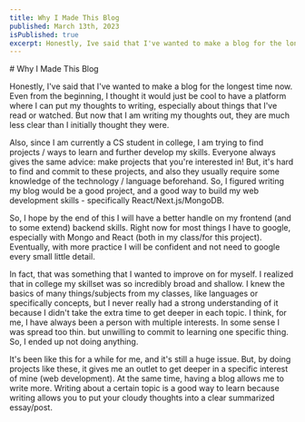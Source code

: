 ```yaml
---
title: Why I Made This Blog
published: March 13th, 2023
isPublished: true
excerpt: Honestly, Ive said that I've wanted to make a blog for the longest time now. Even from the beginning, I thought it would just be cool to have a platform where I can put my thoughts to writing, especially about things that Ive read or watched. But now that I am writing my thoughts out, they are much less clear than I initially thought they were.
---
```





<Meta title="Why I Made This Blog" />
<div style={{ display: 'flex', justifyContent: 'center' }}>
    <ViewCounter slug={'why-i-made-this-blog'} blogPage={true} />
</div>
# Why I Made This Blog

Honestly, I've said that I've wanted to make a blog for the longest time now. Even from the beginning,
I thought it would just be cool to have a platform where I can put my thoughts to writing, especially
about things that I've read or watched. But now that I am writing my thoughts out, they are much less clear
than I initially thought they were. 

Also, since I am currently a CS student in college, I am trying to find projects / ways to learn and
further develop my skills. Everyone always gives the same advice: make projects that you're interested in!
But, it's hard to find and commit to these projects, and also they usually require some knowledge of the
technology / language beforehand. So, I figured writing my blog would be a good project, and a good way
to build my web development skills - specifically React/Next.js/MongoDB. 

So, I hope by the end of this I will have a better handle on my frontend (and to some extend) backend skills.
Right now for most things I have to google, especially with Mongo and React (both in my class/for this project).
Eventually, with more practice I will be confident and not need to google every small little detail. 

In fact, that was something that I wanted to improve on for myself. I realized that in college my skillset
was so incredibly broad and shallow. I knew the basics of many things/subjects from my classes, like languages
or specifically concepts, but I never really had a strong understanding of it because I didn't take the
extra time to get deeper in each topic. I think, for me, I have always been a person with multiple 
interests. In some sense I was spread too thin. but unwilling to commit to learning one specific thing. So,
I ended up not doing anything.

It's been like this for a while for me, and it's still a huge issue. But, by doing projects like these, it gives
me an outlet to get deeper in a specific interest of mine (web development). At the same time, having a blog
allows me to write more. Writing about a certain topic is a good way to learn because writing allows you to
put your cloudy thoughts into a clear summarized essay/post. 


